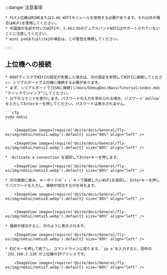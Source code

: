 :::danger 注意事項

    * FLY上位機はM2WEまたは2.4G WIFIモジュールを使用する必要があります。それ以外の場合はWiFiを使用してください。
    * 中国語の名前が付いたWIFIや、2.4Gと5GのデュアルバンドWIFIはサポートされていないことに注意してください。
    * mini padまたはlite2の場合は、この警告を無視してください。

    :::

## 上位機への接続

    * BOOTディスクでWIFIの設定が失敗した場合は、次の設定を参照してWIFIに接続してください。シリアルポートで上位機に接続する必要があります。
    * まず、シリアルポートで[SSHに接続](/docs/DebugDoc/BasicTutorial/index.mdx "クリックでジャンプ")してください。
    * 以下のコマンドを実行します。パスワードの入力を求められる場合、パスワード`mellow`を入力してEnterキーを押してください。パスワードは表示されません。

    ```cfg
    sudo nmtui
    ```

        <ImageView image={require('@site/docs/General/fly-os/img/nmtui/nmtui1.webp').default} size="80%" align="left" />

        <ImageView image={require('@site/docs/General/fly-os/img/nmtui/nmtui2.webp').default} size="80%" align="left" />

    * `Activate a connection`を選択してEnterキーを押します。

        <ImageView image={require('@site/docs/General/fly-os/img/nmtui/nmtui3.webp').default} size="80%" align="left" />

    * 次の画面に進み、キーボードの`↑ ↓`キーで接続したいWiFiを選択し、Enterキーを押してパスワードを入力し、接続が成功するのを待ちます。

        <ImageView image={require('@site/docs/General/fly-os/img/nmtui/nmtui4.webp').default} size="80%" align="left" />


        <ImageView image={require('@site/docs/General/fly-os/img/nmtui/nmtui5.webp').default} size="80%" align="left" />

    * 接続が成功すると、次のように表示されます。

        <ImageView image={require('@site/docs/General/fly-os/img/nmtui/nmtui6.webp').default} size="80%" align="left" />

    * ESCキーを押して終了し、コマンドラインに戻ります。`ip a`を入力すると、図中の`192.168.2.126`が上位機のIPアドレスです。

        <ImageView image={require('@site/docs/General/fly-os/img/nmtui/nmtui7.webp').default} size="80%" align="left" />
